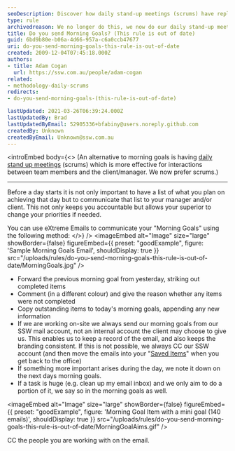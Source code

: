 ```yaml
---
seoDescription: Discover how daily stand-up meetings (scrums) have replaced morning goals for better team interactions and client communication.
type: rule
archivedreason: We no longer do this, we now do our daily stand-up meetings (Scrums) because it is more effective with interactions between team members.
title: Do you send Morning Goals? (This rule is out of date)
guid: 6bd9b80e-b06a-4d66-957a-c6a0ccb47677
uri: do-you-send-morning-goals-this-rule-is-out-of-date
created: 2009-12-04T07:45:18.000Z
authors:
- title: Adam Cogan
  url: https://ssw.com.au/people/adam-cogan
related:
- methodology-daily-scrums
redirects:
- do-you-send-morning-goals-(this-rule-is-out-of-date)

lastUpdated: 2021-03-26T06:39:24.000Z
lastUpdatedBy: Brad
lastUpdatedByEmail: 52905336+bfabiny@users.noreply.github.com
createdBy: Unknown
createdByEmail: Unknown@ssw.com.au
---
```


<introEmbed
  body={<>
(An alternative to morning goals is having [daily stand up meetings](/methodology-daily-scrums) (scrums) which is more effective for interactions between team members and the client/manager. We now prefer scrums.)

---

Before a day starts it is not only important to have a list of what you plan on achieving that day but to communicate that list to your manager and/or client. This not only keeps you accountable but allows your superior to change your priorities if needed.

You can use eXtreme Emails to communicate your "Morning Goals" using the following method:
  </>}
/>
<imageEmbed
  alt="Image"
  size="large"
  showBorder={false}
  figureEmbed={{
    preset: "goodExample",
    figure: 'Sample Morning Goals Email',
    shouldDisplay: true
  }}
  src="/uploads/rules/do-you-send-morning-goals-this-rule-is-out-of-date/MorningGoals.jpg"
/>

* Forward the previous morning goal from yesterday, striking out completed items
* Comment (in a different colour) and give the reason whether any items were not completed
* Copy outstanding items to today's morning goals, appending any new information
* If we are working on-site we always send our morning goals from our SSW mail account, not an internal account the client may choose to give us. This enables us to keep a record of the email, and also keeps the branding consistent. If this is not possible, we always CC our SSW account (and then move the emails into your "[Saved Items](/do-you-save-important-items-in-a-separate-folder)" when you get back to the office)
* If something more important arises during the day, we note it down on the next days morning goals.
* If a task is huge (e.g. clean up my email inbox) and we only aim to do a portion of it, we say so in the morning goals as well.

<imageEmbed
  alt="Image"
  size="large"
  showBorder={false}
  figureEmbed={{
    preset: "goodExample",
    figure: 'Morning Goal Item with a mini goal (140 emails)',
    shouldDisplay: true
  }}
  src="/uploads/rules/do-you-send-morning-goals-this-rule-is-out-of-date/MorningGoalAims.gif"
/>

CC the people you are working with on the email.
